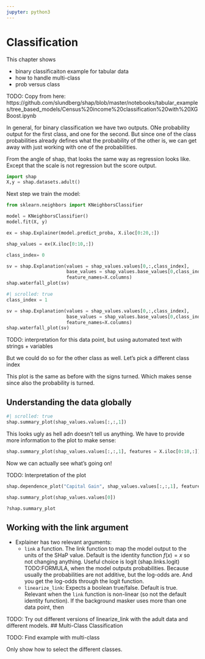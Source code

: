 ```yaml
---
jupyter: python3
---
```


# Classification

This chapter shows

- binary classificaiton example for tabular data
- how to handle multi-class
- prob versus class

TODO: Copy from here: https://github.com/slundberg/shap/blob/master/notebooks/tabular_examples/tree_based_models/Census%20income%20classification%20with%20XGBoost.ipynb

In general, for binary classification we have two outputs. ONe probability output for the first class, and one for the second.
But since one of the class probabilities already defines what the probability of the other is, we can get away with just working with one of the probabilities.

From the angle of shap, that looks the same way as regression looks like.
Except that the scale is not regression but the score output.

```python
import shap
X,y = shap.datasets.adult()
```

Next step we train the model:

```python
from sklearn.neighbors import KNeighborsClassifier

model = KNeighborsClassifier()
model.fit(X, y)
```

```python
ex = shap.Explainer(model.predict_proba, X.iloc[0:20,:])
```

```python
shap_values = ex(X.iloc[0:10,:])
```

```python
class_index= 0

sv = shap.Explanation(values = shap_values.values[0,:,class_index],
                      base_values = shap_values.base_values[0,class_index],
                      feature_names=X.columns)
shap.waterfall_plot(sv)
```

```python
#| scrolled: true
class_index = 1

sv = shap.Explanation(values = shap_values.values[0,:,class_index],
                      base_values = shap_values.base_values[0,class_index],
                      feature_names=X.columns)
shap.waterfall_plot(sv)
```

TODO: interpretation for this data point, but using automated text with strings + variables

But we could do so for the other class as well.
Let's pick a different class index

This plot is the same as before with the signs turned. Which makes sense since also the probability is turned.

## Understanding the data globally

```python
#| scrolled: true
shap.summary_plot(shap_values.values[:,:,1])
```

This looks ugly as hell adn doesn't tell us anything. We have to provide more information to the plot to make sense:

```python
shap.summary_plot(shap_values.values[:,:,1], features = X.iloc[0:10,:])
```

Now we can actually see what's going on!

TODO: Interpretation of the plot

```python
shap.dependence_plot("Capital Gain", shap_values.values[:,:,1], features = X.iloc[0:10,:])
```

```python
shap.summary_plot(shap_values.values[0])
```

```python
?shap.summary_plot
```

## Working with the link argument

- Explainer has two relevant arguments:
  - `link` a function. The link function to map the model output to the units of the SHaP value. Default is the identity function $f(x)=x$ so not changing anything. Useful choice is logit (shap.links.logit) TODO:FORMULA, when the model outputs probabilities. Because usually the probabilities are not additive, but the log-odds are. And you get the log-odds through the logit function.
  - `linearize_link`: Expects a boolean true/false. Default is true. Relevant when the `link` function is non-linear (so not the default identity function). If the background masker uses more than one data point, then  

TODO: Try out different versions of linearize_link with the adult data and different models.
## Multi-Class Classification

TODO: Find example with multi-class

Only show how to select the different classes.


